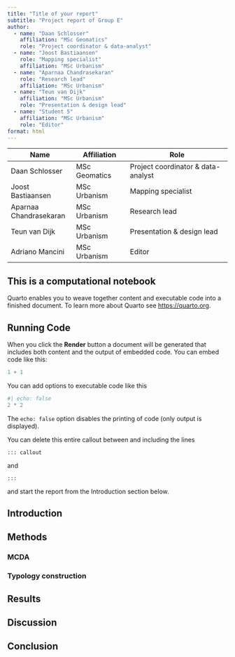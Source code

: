```yaml
---
title: "Title of your report"
subtitle: "Project report of Group E"
author:
  - name: "Daan Schlosser"
    affiliation: "MSc Geomatics"
    role: "Project coordinator & data-analyst"
  - name: "Joost Bastiaansen"
    role: "Mapping specialist"
    affiliation: "MSc Urbanism"
  - name: "Aparnaa Chandrasekaran"
    role: "Research lead"
    affiliation: "MSc Urbanism"
  - name: "Teun van Dijk"
    affiliation: "MSc Urbanism"
    role: "Presentation & design lead"
  - name: "Student 5"
    affiliation: "MSc Urbanism"
    role: "Editor"
format: html
---
```


| Name                 | Affiliation     | Role                             |
|----------------------|------------------|----------------------------------|
| Daan Schlosser       | MSc Geomatics   | Project coordinator & data-analyst |
| Joost Bastiaansen    | MSc Urbanism    | Mapping specialist               |
| Aparnaa Chandrasekaran | MSc Urbanism  | Research lead                    |
| Teun van Dijk        | MSc Urbanism    | Presentation & design lead       |
| Adriano Mancini      | MSc Urbanism    | Editor                           |

::: callout
## This is a computational notebook

Quarto enables you to weave together content and executable code into a finished document. To learn more about Quarto see <https://quarto.org>.

## Running Code

When you click the **Render** button a document will be generated that includes both content and the output of embedded code. You can embed code like this:

```r
1 + 1
```

You can add options to executable code like this 

```r
#| echo: false
2 * 2
```

The `echo: false` option disables the printing of code (only output is displayed).

You can delete this entire callout between and including the lines
```
::: callout
```
and

```
:::
```
and start the report from the Introduction section below.
:::

## Introduction

## Methods

### MCDA

### Typology construction

## Results

## Discussion

## Conclusion

